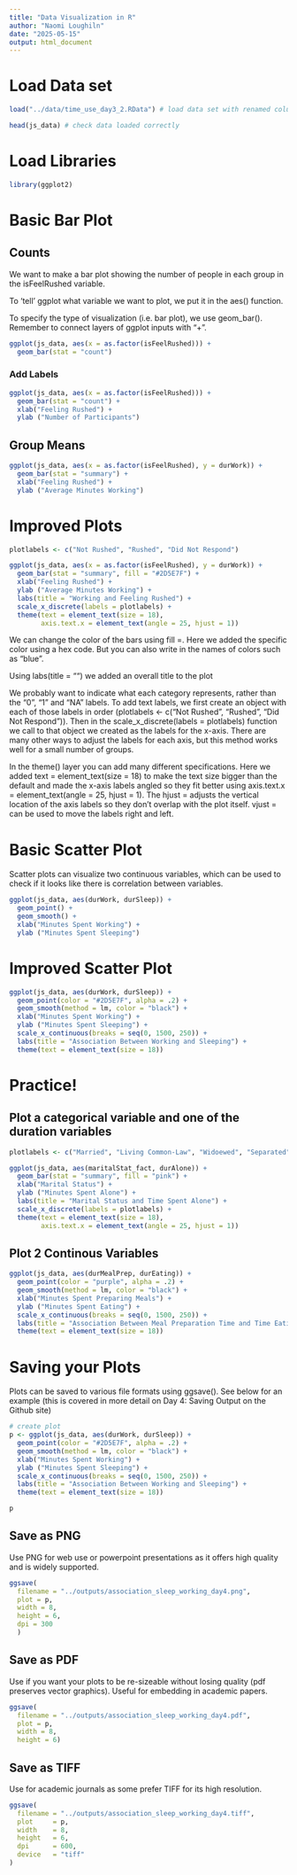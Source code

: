---
title: "Data Visualization in R"
author: "Naomi Loughiln"
date: "2025-05-15"
output: html_document
---

# Load Data set 

```{r}
load("../data/time_use_day3_2.RData") # load data set with renamed column 

head(js_data) # check data loaded correctly
```
# Load Libraries 

```{r}
library(ggplot2)
```

# Basic Bar Plot

## Counts 

We want to make a bar plot showing the number of people in each group in the isFeelRushed variable. 

To 'tell' ggplot what variable we want to plot, we put it in the aes() function.

To specify the type of visualization (i.e. bar plot), we use geom_bar(). Remember to connect layers of ggplot inputs with "+".  

```{r}
ggplot(js_data, aes(x = as.factor(isFeelRushed))) +
  geom_bar(stat = "count")
```

### Add Labels  


```{r}
ggplot(js_data, aes(x = as.factor(isFeelRushed))) +
  geom_bar(stat = "count") + 
  xlab("Feeling Rushed") +
  ylab ("Number of Participants") 
```

## Group Means 

```{r}
ggplot(js_data, aes(x = as.factor(isFeelRushed), y = durWork)) +
  geom_bar(stat = "summary") + 
  xlab("Feeling Rushed") +
  ylab ("Average Minutes Working") 
```


# Improved Plots 

```{r}
plotlabels <- c("Not Rushed", "Rushed", "Did Not Respond")

ggplot(js_data, aes(x = as.factor(isFeelRushed), y = durWork)) +
  geom_bar(stat = "summary", fill = "#2D5E7F") + 
  xlab("Feeling Rushed") +
  ylab ("Average Minutes Working") +
  labs(title = "Working and Feeling Rushed") +
  scale_x_discrete(labels = plotlabels) +
  theme(text = element_text(size = 18),
        axis.text.x = element_text(angle = 25, hjust = 1))
```

We can change the color of the bars using fill =. Here we added the specific color using a hex code. But you can also write in the names of colors such as “blue”.

Using labs(title = "") we added an overall title to the plot

We probably want to indicate what each category represents, rather than the “0”, “1” and “NA” labels. To add text labels, we first create an object with each of those labels in order (plotlabels <- c("Not Rushed", "Rushed", "Did Not Respond")). Then in the scale_x_discrete(labels = plotlabels) function we call to that object we created as the labels for the x-axis. There are many other ways to adjust the labels for each axis, but this method works well for a small number of groups.

In the theme() layer you can add many different specifications. Here we added text = element_text(size = 18) to make the text size bigger than the default and made the x-axis labels angled so they fit better using axis.text.x = element_text(angle = 25, hjust = 1). The hjust = adjusts the vertical location of the axis labels so they don’t overlap with the plot itself. vjust = can be used to move the labels right and left.

# Basic Scatter Plot 

Scatter plots can visualize two continuous variables, which can be used to check if it looks like there is correlation between variables. 

```{r}
ggplot(js_data, aes(durWork, durSleep)) +
  geom_point() +
  geom_smooth() +
  xlab("Minutes Spent Working") +
  ylab ("Minutes Spent Sleeping")
```


# Improved Scatter Plot 

```{r}
ggplot(js_data, aes(durWork, durSleep)) +
  geom_point(color = "#2D5E7F", alpha = .2) +
  geom_smooth(method = lm, color = "black") +
  xlab("Minutes Spent Working") +
  ylab ("Minutes Spent Sleeping") +
  scale_x_continuous(breaks = seq(0, 1500, 250)) +
  labs(title = "Association Between Working and Sleeping") +
  theme(text = element_text(size = 18))
```

# Practice!

## Plot a categorical variable and one of the duration variables

```{r}
plotlabels <- c("Married", "Living Common-Law", "Widoewed", "Separated", "Divorced", "Single, Never Married")

ggplot(js_data, aes(maritalStat_fact, durAlone)) +
  geom_bar(stat = "summary", fill = "pink") +
  xlab("Marital Status") +
  ylab ("Minutes Spent Alone") +
  labs(title = "Marital Status and Time Spent Alone") +
  scale_x_discrete(labels = plotlabels) +
  theme(text = element_text(size = 18),
        axis.text.x = element_text(angle = 25, hjust = 1))
```


## Plot 2 Continous Variables 

```{r}
ggplot(js_data, aes(durMealPrep, durEating)) +
  geom_point(color = "purple", alpha = .2) +
  geom_smooth(method = lm, color = "black") +
  xlab("Minutes Spent Preparing Meals") +
  ylab ("Minutes Spent Eating") +
  scale_x_continuous(breaks = seq(0, 1500, 250)) +
  labs(title = "Association Between Meal Preparation Time and Time Eating ") +
  theme(text = element_text(size = 18))
```

# Saving your Plots

Plots can be saved to various file formats using ggsave(). See below for an example (this is covered in more detail on Day 4: Saving Output on the Github site)

```{r}
# create plot 
p <- ggplot(js_data, aes(durWork, durSleep)) +
  geom_point(color = "#2D5E7F", alpha = .2) +
  geom_smooth(method = lm, color = "black") +
  xlab("Minutes Spent Working") +
  ylab ("Minutes Spent Sleeping") +
  scale_x_continuous(breaks = seq(0, 1500, 250)) +
  labs(title = "Association Between Working and Sleeping") +
  theme(text = element_text(size = 18))

p

```
## Save as PNG

Use PNG for web use or powerpoint presentations as it offers high quality and is widely supported. 

```{r}
ggsave(
  filename = "../outputs/association_sleep_working_day4.png", 
  plot = p, 
  width = 8, 
  height = 6, 
  dpi = 300
  )
```

## Save as PDF

Use if you want your plots to be re-sizeable without losing quality (pdf preserves vector graphics). Useful for embedding in academic papers. 

```{r}
ggsave(
  filename = "../outputs/association_sleep_working_day4.pdf", 
  plot = p, 
  width = 8, 
  height = 6)
```

## Save as TIFF 

Use for academic journals as some prefer TIFF for its high resolution. 
 
```{r}
ggsave(
  filename = "../outputs/association_sleep_working_day4.tiff",
  plot     = p,
  width    = 8,
  height   = 6,
  dpi      = 600,
  device   = "tiff"
)
```


